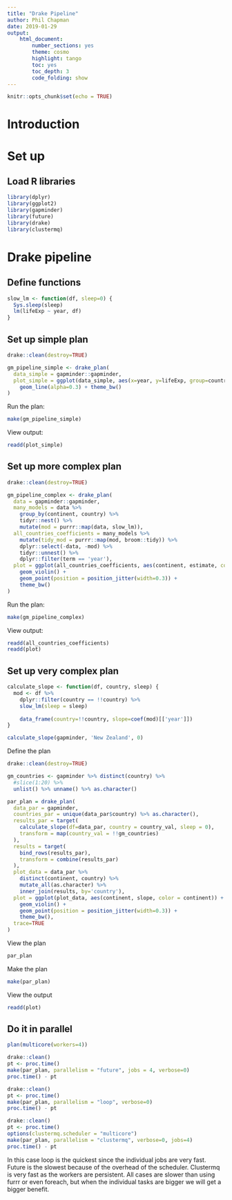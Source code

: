 ```yaml
---
title: "Drake Pipeline"
author: Phil Chapman
date: 2019-01-29
output: 
    html_document:
        number_sections: yes
        theme: cosmo
        highlight: tango
        toc: yes
        toc_depth: 3
        code_folding: show
---
```


```r
knitr::opts_chunk$set(echo = TRUE)
```
# Introduction



# Set up

## Load R libraries

```r
library(dplyr)
library(ggplot2)
library(gapminder)
library(future)
library(drake)
library(clustermq)
```


# Drake pipeline

## Define functions

```r
slow_lm <- function(df, sleep=0) {
  Sys.sleep(sleep)
  lm(lifeExp ~ year, df)
}
```

## Set up simple plan

```r
drake::clean(destroy=TRUE)

gm_pipeline_simple <- drake_plan(
  data_simple = gapminder::gapminder,
  plot_simple = ggplot(data_simple, aes(x=year, y=lifeExp, group=country, color=continent)) + 
    geom_line(alpha=0.3) + theme_bw()
)
```

Run the plan:

```r
make(gm_pipeline_simple)
```

View output:

```r
readd(plot_simple)
```

## Set up more complex plan

```r
drake::clean(destroy=TRUE)

gm_pipeline_complex <- drake_plan(
  data = gapminder::gapminder,
  many_models = data %>%
    group_by(continent, country) %>%
    tidyr::nest() %>%
    mutate(mod = purrr::map(data, slow_lm)),
  all_countries_coefficients = many_models %>%
    mutate(tidy_mod = purrr::map(mod, broom::tidy)) %>%
    dplyr::select(-data, -mod) %>%
    tidyr::unnest() %>%
    dplyr::filter(term == 'year'),
  plot = ggplot(all_countries_coefficients, aes(continent, estimate, color = continent)) +
    geom_violin() +
    geom_point(position = position_jitter(width=0.3)) +
    theme_bw()
)

```

Run the plan:

```r
make(gm_pipeline_complex)
```

View output:

```r
readd(all_countries_coefficients)
readd(plot)
```

## Set up very complex plan

```r
calculate_slope <- function(df, country, sleep) {
  mod <- df %>%
    dplyr::filter(country == !!country) %>%
    slow_lm(sleep = sleep)
  
    data_frame(country=!!country, slope=coef(mod)[['year']])
}

calculate_slope(gapminder, 'New Zealand', 0)


```

Define the plan

```r
drake::clean(destroy=TRUE)

gm_countries <- gapminder %>% distinct(country) %>% 
  #slice(1:20) %>% 
  unlist() %>% unname() %>% as.character()

par_plan = drake_plan(
  data_par = gapminder,
  countries_par = unique(data_par$country) %>% as.character(),
  results_par = target(
    calculate_slope(df=data_par, country = country_val, sleep = 0),
    transform = map(country_val = !!gm_countries)
  ),
  results = target(
    bind_rows(results_par),
    transform = combine(results_par)
  ),
  plot_data = data_par %>%
    distinct(continent, country) %>%
    mutate_all(as.character) %>%
    inner_join(results, by='country'),
  plot = ggplot(plot_data, aes(continent, slope, color = continent)) +
    geom_violin() +
    geom_point(position = position_jitter(width=0.3)) +
    theme_bw(),
  trace=TRUE
)
```

View the plan

```r
par_plan
```

Make the plan
```r
make(par_plan)
```

View the output
```r
readd(plot)
```

## Do it in parallel

```r
plan(multicore(workers=4))

drake::clean()
pt <- proc.time()
make(par_plan, parallelism = "future", jobs = 4, verbose=0)
proc.time() - pt

drake::clean()
pt <- proc.time()
make(par_plan, parallelism = "loop", verbose=0)
proc.time() - pt

drake::clean()
pt <- proc.time()
options(clustermq.scheduler = "multicore")
make(par_plan, parallelism = "clustermq", verbose=0, jobs=4)
proc.time() - pt

```

In this case loop is the quickest since the individual jobs are very fast.  Future is the slowest because of the overhead of the scheduler.  Clustermq is very fast as the workers are persistent.  All cases are slower than using furrr or even foreach, but when the individual tasks are bigger we will get a bigger benefit.
